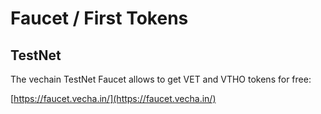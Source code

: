 # Faucet / First Tokens

## TestNet

The vechain TestNet Faucet allows to get VET and VTHO tokens for free:

[https://faucet.vecha.in/](https://faucet.vecha.in/)